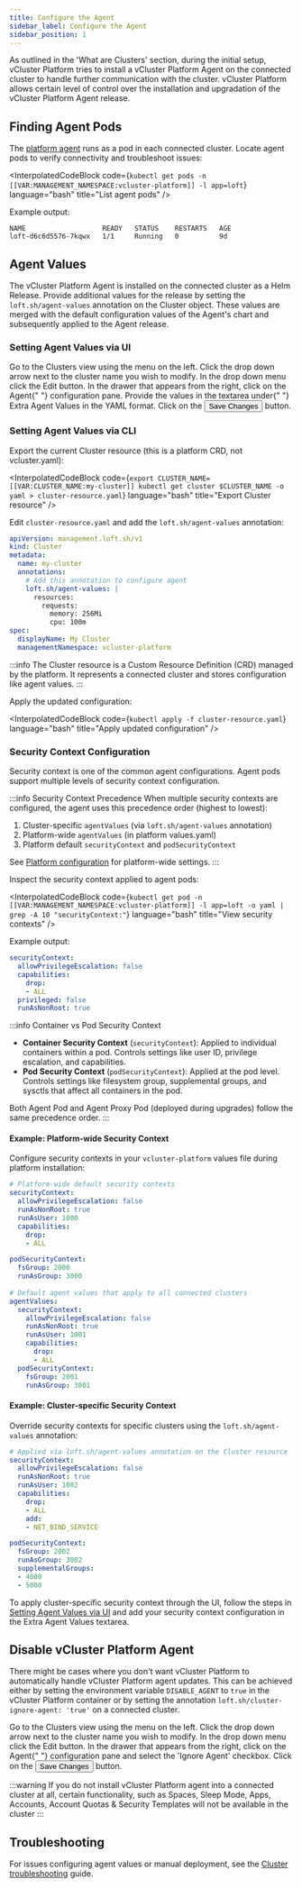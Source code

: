 ```yaml
---
title: Configure the Agent
sidebar_label: Configure the Agent
sidebar_position: 1
---
```




As outlined in the 'What are Clusters' section, during the initial setup, vCluster Platform tries to install a vCluster Platform Agent on the connected cluster to handle further communication with the cluster. vCluster Platform allows certain level of control over the installation and upgradation of the vCluster Platform Agent release.

## Finding Agent Pods

The [platform agent](../../../configure/config.mdx#what-is-the-platform-agent) runs as a pod in each connected cluster. Locate agent pods to verify connectivity and troubleshoot issues:

<InterpolatedCodeBlock
  code={`kubectl get pods -n [[VAR:MANAGEMENT_NAMESPACE:vcluster-platform]] -l app=loft`}
  language="bash"
  title="List agent pods"
/>

Example output:
```
NAME                   READY   STATUS    RESTARTS   AGE
loft-d6c6d5576-7kqwx   1/1     Running   0          9d
```

## Agent Values

The vCluster Platform Agent is installed on the connected cluster as a Helm Release. Provide additional values for the release by setting the `loft.sh/agent-values` annotation on the Cluster object. These values are merged with the default configuration values of the Agent's chart and subsequently applied to the Agent release.

### Setting Agent Values via UI

<Flow id="cluster-extravalues-vcluster-platform-agent">
  <Step>
    Go to the <NavStep>Clusters</NavStep> view using the menu on the left.
  </Step>
  <Step>
    Click the drop down arrow next to the cluster name you wish to modify. In
    the drop down menu click the <Label>Edit</Label> button.
  </Step>
  <Step>
    In the drawer that appears from the right, click on the <Label>Agent</Label>{" "}
    configuration pane. Provide the values in the textarea under{" "}
    <Label>Extra Agent Values</Label> in the YAML format.
  </Step>
  <Step>
    Click on the <Button>Save Changes</Button> button.
  </Step>
</Flow>

### Setting Agent Values via CLI

Export the current Cluster resource (this is a platform CRD, not vcluster.yaml):

<InterpolatedCodeBlock
  code={`export CLUSTER_NAME=[[VAR:CLUSTER_NAME:my-cluster]]
kubectl get cluster $CLUSTER_NAME -o yaml > cluster-resource.yaml`}
  language="bash"
  title="Export Cluster resource"
/>

Edit `cluster-resource.yaml` and add the `loft.sh/agent-values` annotation:

```yaml title="cluster-resource.yaml excerpt"
apiVersion: management.loft.sh/v1
kind: Cluster
metadata:
  name: my-cluster
  annotations:
    # Add this annotation to configure agent
    loft.sh/agent-values: |
      resources:
        requests:
          memory: 256Mi
          cpu: 100m
spec:
  displayName: My Cluster
  managementNamespace: vcluster-platform
```

:::info
The Cluster resource is a Custom Resource Definition (CRD) managed by <GlossaryTerm term="platform">the platform</GlossaryTerm>. It represents a connected cluster and stores configuration like agent values.
:::

Apply the updated configuration:

<InterpolatedCodeBlock
  code={`kubectl apply -f cluster-resource.yaml`}
  language="bash"
  title="Apply updated configuration"
/>

### Security Context Configuration

Security context is one of the common agent configurations. Agent pods support multiple levels of security context configuration.

:::info Security Context Precedence
When multiple security contexts are configured, the agent uses this precedence order (highest to lowest):
1. Cluster-specific `agentValues` (via `loft.sh/agent-values` annotation)
2. Platform-wide `agentValues` (in platform values.yaml)
3. Platform default `securityContext` and `podSecurityContext`

See [Platform configuration](../../../configure/config.mdx#agent-configuration) for platform-wide settings.
:::

Inspect the security context applied to agent pods:

<InterpolatedCodeBlock
  code={`kubectl get pod -n [[VAR:MANAGEMENT_NAMESPACE:vcluster-platform]] -l app=loft -o yaml | grep -A 10 "securityContext:"`}
  language="bash"
  title="View security contexts"
/>

Example output:
```yaml
securityContext:
  allowPrivilegeEscalation: false
  capabilities:
    drop:
    - ALL
  privileged: false
  runAsNonRoot: true
```

:::info Container vs Pod Security Context
- **Container Security Context** (`securityContext`): Applied to individual containers within a pod. Controls settings like user ID, privilege escalation, and capabilities.
- **Pod Security Context** (`podSecurityContext`): Applied at the pod level. Controls settings like filesystem group, supplemental groups, and sysctls that affect all containers in the pod.

Both Agent Pod and Agent Proxy Pod (deployed during upgrades) follow the same precedence order.
:::

#### Example: Platform-wide Security Context

Configure security contexts in your `vcluster-platform` values file during platform installation:

```yaml title="vcluster-platform values.yaml"
# Platform-wide default security contexts
securityContext:
  allowPrivilegeEscalation: false
  runAsNonRoot: true
  runAsUser: 1000
  capabilities:
    drop:
    - ALL

podSecurityContext:
  fsGroup: 2000
  runAsGroup: 3000
  
# Default agent values that apply to all connected clusters
agentValues:
  securityContext:
    allowPrivilegeEscalation: false
    runAsNonRoot: true
    runAsUser: 1001
    capabilities:
      drop:
      - ALL
  podSecurityContext:
    fsGroup: 2001
    runAsGroup: 3001
```

#### Example: Cluster-specific Security Context

Override security contexts for specific clusters using the `loft.sh/agent-values` annotation:

```yaml title="cluster-specific-agent-values.yaml"
# Applied via loft.sh/agent-values annotation on the Cluster resource
securityContext:
  allowPrivilegeEscalation: false
  runAsNonRoot: true
  runAsUser: 1002
  capabilities:
    drop:
    - ALL
    add:
    - NET_BIND_SERVICE

podSecurityContext:
  fsGroup: 2002
  runAsGroup: 3002
  supplementalGroups:
  - 4000
  - 5000
```

To apply cluster-specific security context through the UI, follow the steps in [Setting Agent Values via UI](#setting-agent-values-via-ui) and add your security context configuration in the Extra Agent Values textarea.

## Disable vCluster Platform Agent

There might be cases where you don't want vCluster Platform to automatically handle vCluster Platform agent updates. This can be achieved either by setting the environment variable `DISABLE_AGENT` to `true` in the vCluster Platform container or by setting the annotation `loft.sh/cluster-ignore-agent: 'true'` on a connected cluster.

<Flow id="cluster-disable-vcluster-platform-agent">
  <Step>
    Go to the <NavStep>Clusters</NavStep> view using the menu on the left.
  </Step>
  <Step>
    Click the drop down arrow next to the cluster name you wish to modify. In
    the drop down menu click the <Label>Edit</Label> button.
  </Step>
  <Step>
    In the drawer that appears from the right, click on the <Label>Agent</Label>{" "}
    configuration pane and select the 'Ignore Agent' checkbox.
  </Step>
  <Step>
    Click on the <Button>Save Changes</Button> button.
  </Step>
</Flow>

:::warning
If you do not install vCluster Platform agent into a connected cluster at all, certain functionality, such as Spaces, <GlossaryTerm term="sleep-mode">Sleep Mode</GlossaryTerm>, Apps, Accounts, Account Quotas & Security Templates will not be available in the cluster
:::

## Troubleshooting

For issues configuring agent values or manual deployment, see the [Cluster troubleshooting](cluster-troubleshooting.mdx) guide.